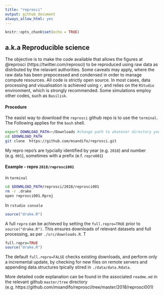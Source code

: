 ```yaml
---
title: "reprosci"
output: github_document
always_allow_html: yes
---
```


```r
knitr::opts_chunk$set(echo = TRUE)
```
##  a.k.a Reproducible science

The objective is to make the code available that allows the figures at @reprosci (https://twitter.com/reprosci) to be reproduced using raw data as distrbuted by the relavant authorities. Some caveats may apply, where the raw data has been prepocessed and condensed in order to manage compute resources. All code is strictly open source. In most cases, data processing and visualisation is achieved using ```r```, and relies on the ```RStudio``` environment, which is strongly recommended. Some simulations employ other codes, such as ```Basilisk```.

#### Procedure

The easist way to download the ```reprosci``` github repo  is to use the ```terminal```. The Following applies for the ```bash``` shell.

```bash
export DOWNLOAD_PATH=~/Downloads #change path to whatever directory you want
cd $DOWNLOAD_PATH 
git clone  https://github.com/msandifo/reprosci.git
```

My repro repo's  are typcially identified by year (e.g. ```2018```) and number (e.g. ```001```), sometimes with a prefix (e.f. ```repro001```)

#### Example - repro ```2018/reprosci001```

in ```terminal```
```bash
cd $DOWNLOAD_PATH/reprosci/2018/reprosci001  
rm -r .drake 
open reprosci001.Rproj 
```
In ```rstudio console```
```r
source("drake.R")
```

A full ```repro``` can be achieved by setting the ```full.repro=TRUE``` prior to  ```source("drake.R")```. This ensures downloads of relevant datasets and  full processing, as per ```./src/downloads.R```. T
```r
full.repro=TRUE
source("drake.R")
```
The default ```full.repro=FALSE``` checks existing downloads, and perform only a incremental update, by checking for new files on remote servers and appending data.structures tpically stired in ```./data/data.Rdata```. 

More detailed code explanation can be found in the associated ```readme.md``` in the relevant github ```master/tree``` directory (e.g. https://github.com/msandifo/reprosci/tree/master/2018/reprosci001)

